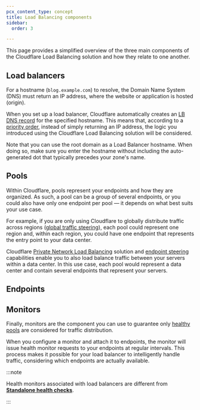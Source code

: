 ```yaml
---
pcx_content_type: concept
title: Load Balancing components
sidebar:
  order: 3

---
```



This page provides a simplified overview of the three main components of the Cloudflare Load Balancing solution and how they relate to one another.

## Load balancers

For a hostname (`blog.example.com`) to resolve, the Domain Name System (DNS) must return an IP address, where the website or application is hosted (origin).

When you set up a load balancer, Cloudflare automatically creates an [LB DNS record](/load-balancing/load-balancers/dns-records/) for the specified hostname. This means that, according to a [priority order](/load-balancing/load-balancers/dns-records/#priority-order), instead of simply returning an IP address, the logic you introduced using the Cloudflare Load Balancing solution will be considered.

Note that you can use the root domain as a Load Balancer hostname. When doing so, make sure you enter the hostname without including the auto-generated dot that typically precedes your zone's name.

<Render file="load-balancing-diagram" />

## Pools

Within Cloudflare, pools represent your endpoints and how they are organized. As such, a pool can be a group of several endpoints, or you could also have only one endpoint per pool — it depends on what best suits your use case.

For example, if you are only using Cloudflare to globally distribute traffic across regions ([global traffic steering](/load-balancing/understand-basics/traffic-steering/steering-policies/)), each pool could represent one region and, within each region, you could have one endpoint that represents the entry point to your data center.

Cloudflare [Private Network Load Balancing](/load-balancing/private-network/) solution and [endpoint steering](/load-balancing/understand-basics/traffic-steering/origin-level-steering/) capabilities enable you to also load balance traffic between your servers within a data center. In this use case, each pool would represent a data center and contain several endpoints that represent your servers.

## Endpoints

<GlossaryDefinition term="endpoint" prepend="Endpoints refer to " />

## Monitors

Finally, monitors are the component you can use to guarantee only [healthy pools](/load-balancing/understand-basics/health-details/) are considered for traffic distribution.

When you configure a monitor and attach it to endpoints, the monitor will issue health monitor requests to your endpoints at regular intervals. This process makes it possible for your load balancer to intelligently handle traffic, considering which endpoints are actually available.

<Render file="health-check-diagram" />

:::note


Health monitors associated with load balancers are different from [**Standalone health checks**](/health-checks/).


:::
